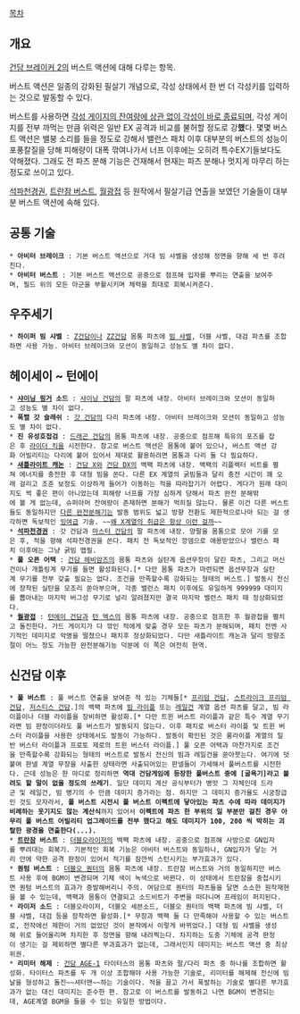 [[목차]]

== 개요 ==
[[건담 브레이커 2]]의 버스트 액션에 대해 다루는 항목.

버스트 액션은 일종의 강화된 필살기 개념으로, 각성 상태에서 한 번 더 각성키를 입력하는 것으로 발동할 수 있다.

버스트를 사용하면 [[GEAR전사 덴도|각성 게이지의 잔여량에 상관 없이 각성이 바로 종료되며]], 각성 게이지를 전부 까먹는 만큼 위력은 일반 EX 공격과 비교를 불허할 정도로 강'''했'''다. 몇몇 버스트 액션은 밸붕 소리를 들을 정도로 강해서 밸런스 패치 이후 대부분의 버스트의 성능이 포풍칼질을 당해 피해량이 대폭 깎여나가서 너프 이후에는 오히려 특수EX기들보다도 약해졌다. 그래도 전 파츠 분해 기능은 건재해서 현재는 파츠 분해나 멋지게 마무리 하는 정도로 쓰이고 있다.

[[석파천경권]], [[트란잠|트란잠 버스트]], [[월광접]] 등 원작에서 필살기급 연출을 보였던 기술들이 대부분 버스트 액션에 속해 있다.


== 공통 기술 ==
 * '''아비터 브레이크''' : 기본 버스트 액션으로 거대 빔 샤벨을 생성해 정면을 향해 세 번 후려친다. 
 * '''아비터 버스트''' : 기본 버스트 액션으로 공중으로 점프해 입자를 뿌리는 연출을 보여주며, 필드 위의 모든 아군을 부활시키며 체력을 최대로 회복시켜준다.


== 우주세기 ==
 * '''하이퍼 빔 샤벨''' : [[Z건담]]이나 [[ZZ건담]] 몸통 파츠에 [[빔 샤벨]], 더블 샤벨, 대검 파츠를 조합하면 사용 가능. 아비터 브레이크와 모션이 동일하고 성능도 별 차이 없다.


== 헤이세이 ~ 턴에이 ==
 * '''[[샤이닝 핑거]] 소드''' : [[샤이닝 건담]]의 팔 파츠에 내장. 아비터 브레이크와 모션이 동일하고 성능도 별 차이 없다.
 * '''폭렬 갓 슬래쉬''' : [[갓 건담]]의 다리 파츠에 내장. 아비터 브레이크와 모션이 동일하고 성능도 별 차이 없다.
 * '''진 유성호접검''' : [[드래곤 건담]]의 몸통 파츠에 내장. 공중으로 점프해 특유의 포즈를 잡은 후 [[라이더 킥]]을 시전한다. 참고로 버스트 액션은 몸통에 붙어 있으나, 버스트 액션 강화 어빌리티는 다리에 붙어 있어서 제대로 활용하려면 몸통과 다리 둘 다 필요하다.
 * '''[[새틀라이트 캐논]]''' : [[건담 X]]와 [[건담 DX]]의 백팩 파츠에 내장. 백팩의 리플렉터 비트를 펼쳐 에너지를 충전한 후 대형 빔을 쏜다. 다른 EX 계열의 굵빔들과 달리 충전 시간이 꽤 오래 걸리고 조준 보정도 이상하게 들어가 이동하는 적을 따라잡기가 어렵다. 게다가 원래 대미지도 썩 좋은 편이 아니었는데 피해량 너프를 가장 심하게 당해서 파츠 완전 분해밖에 볼 게 없는데, 슈퍼아머 잔여량이 존재하면 분해가 먹히질 않는다. 물론 이건 다른 버스트들도 동일하지만 [[월광접|다른 완전분해기]]는 발동 범위도 넓고 방향 전환도 제한적으로나마 되는 걸 생각하면 독보적인 [[잉여]]급 기술. ~~[[제2차 슈퍼로봇대전 Z 재세편|왜 X계열의 취급은 항상 이런 걸까]]~~
 * '''[[석파천경권]]''' : 갓 건담과 [[마스터 건담]]의 팔 파츠에 내장. 양팔을 몸통으로 모아 기를 모은 후, 적을 향해 석파천경권을 쏜다. 패치 전 독보적인 깡뎀으로 애용받았으나 밸런스 패치 이후에는 그냥 굵빔 맵필.
 * '''풀 오픈 어택''' : [[건담 헤비암즈]]의 몸통 파츠와 실탄계 옵션무장이 달린 파츠, 그리고 머신건이나 개틀링계 무기를 들면 활성화된다.[* 다만 몸통 파츠가 마련되면 옵션무장과 실탄계 무기를 전부 갖출 필요는 없다. 조건을 만족할수록 강화되는 형태의 버스트.] 발동시 전신에 장착된 실탄을 모조리 쏟아부으며, 각종 밸런스 패치 이후에도 유일하게 999999 대미지를 뽑아내는 마지막 버그성 무기로 널리 알려졌지만 결국 마지막 밸런스 패치 때 정상화되었다.
 * '''[[월광접]]''' : [[턴에이 건담]]과 [[턴 엑스]]의 몸통 파츠에 내장. 공중으로 점프한 후 월광접을 펼치고 돌진한다. 가드 게이지가 다 깎인 적에게 맞출 경우 모든 파츠가 분해되며, 패치 전엔 사기적인 데미지로 악명을 떨쳤으나 패치후 정상화되었다. 다만 새틀라이트 캐논과 달리 방향조절이 어느 정도 가능한 완전분해기능 덕분에 이 쪽은 여전히 현역.


== 신건담 이후 ==
 * '''풀 버스트''' : 풀 버스트 연출을 보여준 적 있는 기체들[* [[프리덤 건담]], [[스트라이크 프리덤 건담]], [[저스티스 건담]].]의 백팩 파츠에 [[빔 라이플]] 또는 [[레일건]] 계열 옵션 파츠를 달고, 빔 라이플이나 더블 라이플을 장비하면 활성화.[* 다만 트윈 버스트 라이플과 같은 특수 계열 무기라면 빔 판정이더라도 풀 버스트가 발동되지 않는다. 이후 패치로 버스터 라이플 및 트윈 버스터 라이플을 사용한 상태에서도 발동이 가능하다. 발동이 확인된 것은 롱라이플 계열의 일반 버스터 라이플과 프로토 제로의 트윈 버스터 라이플.] 풀 오픈 어택과 마찬가지로 조건을 만족할수록 강화되는 형태의 버스트로 발동시 전신의 빔과 레일건을 쏟아붓는다. 여기에 덧붙여 판넬 계열 무장을 사출한 상태라면 사출되어있는 판넬들이 가세해서 풀버스트를 시전한다. 근데 성능은 한 마디로 정리하면 '''역대 건담게임에 등장한 풀버스트 중에 [굴욕기]라고 불려도 할 말이 없을 정도의 쓰레기'''. 일단 데미지 계산 공식부터가 병맛 그 자체인데 드라군 및 레일건, 빔 병기의 수 만큼 데미지 증가라는 점. 하지만 그 데미지 증가율도 시궁창급인 것도 모자라서, ''' 풀 버스트 시전시 풀 버스트 이펙트에 닿아있는 파츠 수에 따라 데미지가 비례하는 웃기지도 않는 계산식'''까지 있어서 '''이펙트에 파츠 한 부위의 일 부분만 걸친 경우 아무리 풀 버스트 어빌리티 업그레이드를 전부 했다고 해도 데미지가 100, 200 씩 박히는 괴랄한 광경을 연출한다(...).''' 
 * '''[[트란잠]] 버스트''' : [[더블오라이저]]의 백팩 파츠에 내장. 공중으로 점프해 사방으로 GN입자를 뿌려대는 회복기. 기본적인 회복 기능은 아비터 버스트와 동일하나, GN입자가 닿는 거리 안에 약한 공격 판정이 있어서 적기를 잠깐씩 스턴시키는 부가효과가 있다.
 * '''퀀텀 버스트''' : [[더블오 퀀터]]의 몸통 파츠에 내장. 트란잠 버스트와 거의 동일하지만 버스트 사용 후에 BGM이 변경되며 기체 색이 녹색으로 바뀐다. 이 상태에서 트란잠을 중첩시키면 퀀텀 버스트의 효과가 증발해버리니 주의. 여담으로 퀀터의 파츠들을 달면 소소한 원작재현을 볼 수 있는데, 백팩과 몸통이 연결되고 소드비트가 주변을 떠다니며 프레임이 퍼지된다.
 * '''라이저 소드''' : 더블오라이저, 더블오 세븐소드, 더블오 퀀터의 백팩 파츠에 빔 샤벨, 더블 샤벨, 대검 등을 장착하면 활성화.[* 무장과 백팩 둘 다 만족해야 사용할 수 있는 버스트로, 전작에선 제한이 거의 없었던 것이 본작에서 이렇게 바뀌었다.] 대형 빔 샤벨을 생성해 위로 들어올리며 차지한 후 정면을 향해 내려찍는다. 차지하는 도중 기체에 공격 판정이 생기는 걸 제외하면 별다른 부과효과가 없는데, 그래서인지 데미지는 버스트 액션 중 최상위권.
 * '''리미터 해제''' : [[건담 AGE-1]] 타이터스의 몸통 파츠와 팔/다리 파츠 중 하나를 조합하면 활성화. 타이터스 파츠를 두 개 이상 조합해야 사용 가능한 기술로, 리미터를 해제해 전신에 빔날을 형성하고 돌진~~셔터맨~~하는 기술이다. 적을 끌고 가서 폭발하는 기술로 별다른 부가효과가 없는 대신 대미지는 준수한 편. 참고로 이 버스트를 발동하고 나면 BGM이 변경되는데, AGE계열 BGM을 들을 수 있는 유일한 방법이다.

